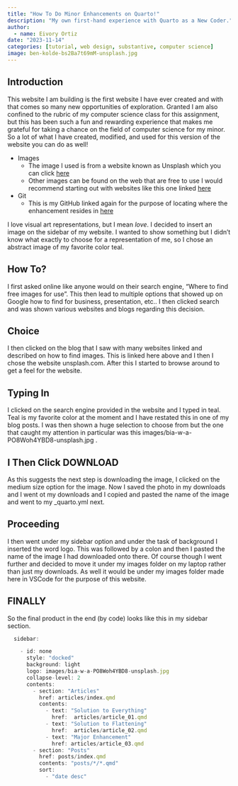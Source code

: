 ```yaml
---
title: "How To Do Minor Enhancements on Quarto!"
description: "My own first-hand experience with Quarto as a New Coder."
author:
  - name: Eivory Ortiz
date: "2023-11-14"
categories: [tutorial, web design, substantive, computer science]
image: ben-kolde-bs2Ba7t69mM-unsplash.jpg
---
```


## Introduction

This website I am building is the first website I have ever created and with that comes so many new opportunities of exploration. Granted I am also confined to the rubric of my computer science class for this assignment, but this has been such a fun and rewarding experience that makes me grateful for taking a chance on the field of computer science for my minor. So a lot of what I have created, modified, and used for this version of the website you can do as well!

* Images
  * The image I used is from a website known as Unsplash which you can click [here](https://unsplash.com)
  * Other images can be found on the web that are free to use I would recommend starting out with websites like this one linked [here](https://morethandigital.info/en/top-websites-for-free-and-royalty-free-photos-update/)
* Git
  * This is my GitHub linked again for the purpose of locating where the enhancement resides in [here](https://github.com/eivoryortiz/personal-eivory-ortiz/tree/main/images)

I love visual art representations, but I mean *love*. I decided to insert an image on the sidebar of my website.
I wanted to show something but I didn't know what exactly to choose for a representation of me, so I chose an abstract image of my favorite color teal.


## How To?
I first asked online like anyone would on their search engine, "Where to find free images for use".
This then lead to multiple options that showed up on Google how to find for business, presentation, etc..
I then clicked search and was shown various websites and blogs regarding this decision.

## Choice
I then clicked on the blog that I saw with many websites linked and described on how to find images. This is linked here above and I then I chose the website unsplash.com. After this I started to browse around to get a feel for the website.

## Typing In
I clicked on the search engine provided in the website and I typed in teal. Teal is my favorite color at the moment and I have restated this in one of my blog posts. I was then shown a huge selection to choose from but the one that caught my attention in particular was this images/bia-w-a-PO8Woh4YBD8-unsplash.jpg .

## I Then Click DOWNLOAD
As this suggests the next step is downloading the image, I clicked on the medium size option for the image. Now I saved the photo in my downloads and I went ot my downloads and I copied and pasted the name of the image and went to my _quarto.yml next.

## Proceeding
I then went under my sidebar option and under the task of background I inserted the word logo. This was followed by a colon and then I pasted the name of the image I had downloaded onto there. Of course though I went further and decided to move it under my images folder on my laptop rather than just my downloads. As well it would be under my images folder made here in VSCode for the purpose of this website.

## FINALLY
So the final product in the end (by code) looks like this in my sidebar section.

```js
  sidebar:

    - id: none
      style: "docked"
      background: light
      logo: images/bia-w-a-PO8Woh4YBD8-unsplash.jpg
      collapse-level: 2
      contents: 
        - section: "Articles"
          href: articles/index.qmd
          contents: 
            - text: "Solution to Everything"
              href:  articles/article_01.qmd
            - text: "Solution to Flattening"
              href:  articles/article_02.qmd 
            - text: "Major Enhancement"
              href: articles/article_03.qmd
        - section: "Posts"
          href: posts/index.qmd
          contents: "posts/*/*.qmd"
          sort:
            - "date desc"

```
